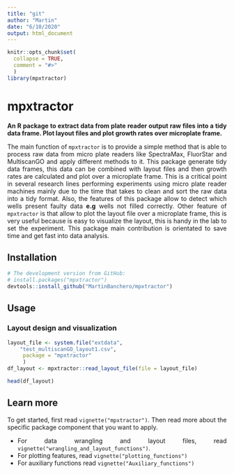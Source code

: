```yaml
---
title: "git"
author: "Martin"
date: "6/10/2020"
output: html_document
---
```


```r
knitr::opts_chunk$set(
  collapse = TRUE,
  comment = "#>"
  )
library(mpxtractor)
```
<style>
body {
text-align: justify}
</style>



# mpxtractor 
**An R package to extract data from plate reader output raw files into a tidy data frame. 
   Plot layout files and plot growth rates over microplate frame.**


  
The main function of `mpxtractor` is to provide a simple method that is able to process raw data 
from micro plate readers like SpectraMax, FluorStar and MultiscanGO and apply different
methods to it. 
This package generate tidy data frames, this data can be combined with layout files and then growth rates
are calculated and plot over a microplate frame. This is a critical point in several research lines performing
experiments using micro plate reader machines mainly due to the time that takes to clean and sort the raw data into a
tidy format. Also, the features of this package allow to detect which wells present faulty data **e.g** wells
not filled correctly. Other feature of `mpxtractor` is that allow to plot the layout file over a microplate frame, 
this is very useful because is easy to visualize the layout, this is handy in the lab to set the experiment.
This package main contribution is orientated to save time and get fast into data analysis.


## Installation 

```r
# The development version from GitHub:
# install.packages("mpxtractor")
devtools::install_github("MartinBanchero/mpxtractor")
```

## Usage
### Layout design and visualization

```r
layout_file <- system.file("extdata",
    "test_multiscanGO_layout1.csv", 
     package = "mpxtractor"
     )
df_layout <- mpxtractor::read_layout_file(file = layout_file)

head(df_layout)
```

## Learn more

To get started, first read `vignette("mpxtractor")`. Then read more about the specific package component that you want to apply.

* For data wrangling and layout files, read `vignette("wrangling_and_layout_functions")`.
* For plotting features, read `vignette("plotting_functions")`
* For auxiliary functions read `vignette("Auxiliary_functions")`


